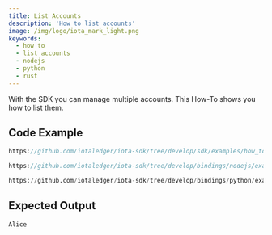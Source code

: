```yaml
---
title: List Accounts
description: 'How to list accounts'
image: /img/logo/iota_mark_light.png
keywords:
  - how to
  - list accounts
  - nodejs
  - python
  - rust
---
```



With the SDK you can manage multiple accounts. This How-To shows you how to list them.

<TipAccountApproaches />

## Code Example

<Tabs groupId="language">
<TabItem value="rust" label="Rust">

```rust reference
https://github.com/iotaledger/iota-sdk/tree/develop/sdk/examples/how_tos/accounts_and_addresses/list_accounts.rs
```

</TabItem>
<TabItem value="nodejs" label="Nodejs">

```typescript reference
https://github.com/iotaledger/iota-sdk/tree/develop/bindings/nodejs/examples/how_tos/accounts_and_addresses/list-accounts.ts
```

</TabItem>
<TabItem value="python" label="Python">

```python reference
https://github.com/iotaledger/iota-sdk/tree/develop/bindings/python/examples/how_tos/accounts_and_addresses/list_accounts.py
```

</TabItem>
</Tabs>

## Expected Output

```plaintext
Alice
```
